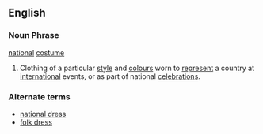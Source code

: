 ==English==
===Noun Phrase===
[[national]] [[costume]]
# Clothing of a particular [[style]] and [[colour]]s worn to [[represent]] a country at [[international]] events, or as part of national [[celebration]]s.
===Alternate terms===
*[[national dress]]
*[[folk dress]]
{{Wikipedia}}
